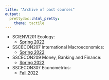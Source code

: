 ```yaml
---
title: "Archive of past courses"
output: 
  prettydoc::html_pretty:
    theme: tactile
---
```


* SCIENVI201 Ecology:
  + [Spring 2022](archive/SCIENVI201_2022h1.html)
* SSCECON207 International Macroeconomics:
  + [Spring 2022](archive/SSCECON207_2022h1.html)
* SSCECON209 Money, Banking and Finance:
  + [Spring 2022](archive/SSCECON209_2022h1.html)
* SSCECON307 Econometrics:
  + [Fall 2022](archive/SSCECON307_2022h2.html)